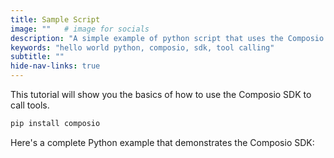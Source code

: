 ```yaml
---
title: Sample Script
image: ""   # image for socials
description: "A simple example of python script that uses the Composio SDK to call tools."
keywords: "hello world python, composio, sdk, tool calling"
subtitle: ""
hide-nav-links: true
---
```


This tutorial will show you the basics of how to use the Composio SDK to call tools.

```bash
pip install composio
```

Here's a complete Python example that demonstrates the Composio SDK:

<ExampleCode
  src="fern/pages/examples/src/sample-script/sample-script.py"
  startLine={1}
  endLine={13}
  title="Setting up Composio and OpenAI"
  highlightStart={5}
  highlightEnd={12}
/>

